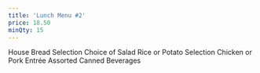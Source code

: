 ```yaml
---
title: 'Lunch Menu #2'
price: 18.50
minQty: 15
---
```


House Bread Selection
Choice of Salad
Rice or Potato Selection
Chicken or Pork Entrée
Assorted Canned Beverages
